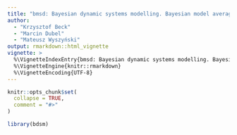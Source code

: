 ```yaml
---
title: "bmsd: Bayesian dynamic systems modelling. Bayesian model averaging for dynamic panles with weakly exogenous regressors"
author:
  - "Krzysztof Beck"
  - "Marcin Dubel"
  - "Mateusz Wyszyński"
output: rmarkdown::html_vignette
vignette: >
  %\VignetteIndexEntry{bmsd: Bayesian dynamic systems modelling. Bayesian model averaging for dynamic panles with weakly exogenous regressors}
  %\VignetteEngine{knitr::rmarkdown}
  %\VignetteEncoding{UTF-8}
---
```


```r
knitr::opts_chunk$set(
  collapse = TRUE,
  comment = "#>"
)
```

```r
library(bdsm)
```



